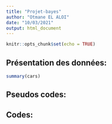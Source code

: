 ```yaml
---
title: "Projet-bayes"
author: "Otmane EL ALOI"
date: "10/03/2021"
output: html_document
---
```


```r
knitr::opts_chunk$set(echo = TRUE)
```

## Présentation des données:



```r
summary(cars)
```

## Pseudos codes:



## Codes:

